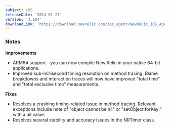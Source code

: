 ```yaml
---
subject: iOS
releaseDate: '2014-01-21'
version: '3.184'
downloadLink: 'https://download.newrelic.com/ios_agent/NewRelic_iOS_Agent_3.184.zip'
---
```


### Notes

**Improvements**

* ARM64 support - you can now compile New Relic in your native 64-bit applications.
* Improved sub-millisecond timing resolution on method tracing. Blame breakdowns and interaction traces will now have improved "total time" and "total exclusive time" measurements.

**Fixes**

* Resolves a crashing timing-related issue in method tracing. Relevant exceptions include note of "object cannot be nil" or "setObject:forKey:" with a nil value.
* Resolves several stability and accuracy issues in the NRTimer class.
